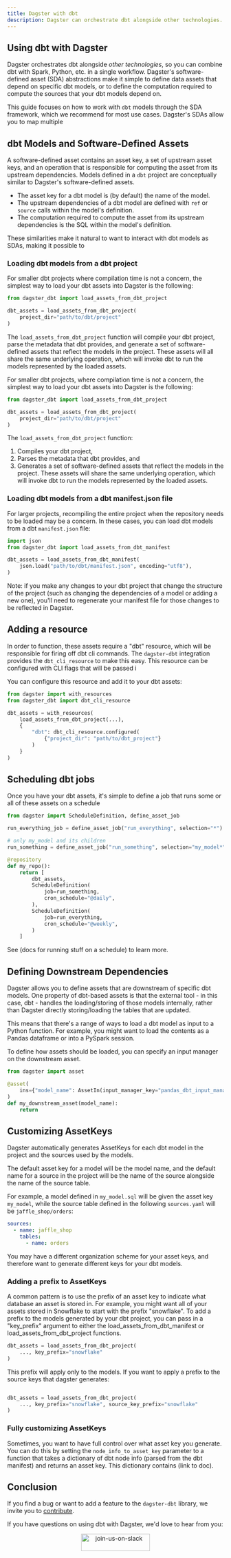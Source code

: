 ```yaml
---
title: Dagster with dbt
description: Dagster can orchestrate dbt alongside other technologies.
---
```


## Using dbt with Dagster

Dagster orchestrates dbt alongside _other technologies_, so you can combine dbt with Spark, Python, etc. in a single workflow. Dagster's software-defined asset (SDA) abstractions make it simple to define data assets that depend on specific dbt models, or to define the computation required to compute the sources that your dbt models depend on.

This guide focuses on how to work with `dbt` models through the SDA framework, which we recommend for most use cases. Dagster's SDAs allow you to map multiple

## dbt Models and Software-Defined Assets

A software-defined asset contains an asset key, a set of upstream asset keys, and an operation that is responsible for computing the asset from its upstream dependencies. Models defined in a `dbt` project are conceptually similar to Dagster's software-defined assets.

- The asset key for a dbt model is (by default) the name of the model.
- The upstream dependencies of a dbt model are defined with `ref` or `source` calls within the model's definition.
- The computation required to compute the asset from its upstream dependencies is the SQL within the model's definition.

These similarities make it natural to want to interact with dbt models as SDAs, making it possible to

### Loading dbt models from a dbt project

For smaller dbt projects where compilation time is not a concern, the simplest way to load your dbt assets into Dagster is the following:

```python
from dagster_dbt import load_assets_from_dbt_project

dbt_assets = load_assets_from_dbt_project(
    project_dir="path/to/dbt/project"
)
```

The `load_assets_from_dbt_project` function will compile your dbt project, parse the metadata that dbt provides, and generate a set of software-defined assets that reflect the models in the project. These assets will all share the same underlying operation, which will invoke dbt to run the models represented by the loaded assets.

For smaller dbt projects, where compilation time is not a concern, the simplest way to load your dbt assets into Dagster is the following:

```python
from dagster_dbt import load_assets_from_dbt_project

dbt_assets = load_assets_from_dbt_project(
    project_dir="path/to/dbt/project"
)
```

The `load_assets_from_dbt_project` function:

1. Compiles your dbt project,
2. Parses the metadata that dbt provides, and
3. Generates a set of software-defined assets that reflect the models in the project. These assets will share the same underlying operation, which will invoke dbt to run the models represented by the loaded assets.

### Loading dbt models from a dbt manifest.json file

For larger projects, recompiling the entire project when the repository needs to be loaded may be a concern. In these cases, you can load dbt models from a dbt `manifest.json` file:

```python
import json
from dagster_dbt import load_assets_from_dbt_manifest

dbt_assets = load_assets_from_dbt_manifest(
    json.load("path/to/dbt/manifest.json", encoding="utf8"),
)
```

Note: if you make any changes to your dbt project that change the structure of the project (such as changing the dependencies of a model or adding a new one), you'll need to regenerate your manifest file for those changes to be reflected in Dagster.

## Adding a resource

In order to function, these assets require a "dbt" resource, which will be responsible for firing off dbt cli commands. The `dagster-dbt` integration provides the `dbt_cli_resource` to make this easy. This resource can be configured with CLI flags that will be passed i

You can configure this resource and add it to your dbt assets:

```python
from dagster import with_resources
from dagster_dbt import dbt_cli_resource

dbt_assets = with_resources(
    load_assets_from_dbt_project(...),
    {
        "dbt": dbt_cli_resource.configured(
            {"project_dir": "path/to/dbt_project"}
        )
    }
)
```

## Scheduling dbt jobs

Once you have your dbt assets, it's simple to define a job that runs some or all of these assets on a schedule

```python
from dagster import ScheduleDefinition, define_asset_job

run_everything_job = define_asset_job("run_everything", selection="*")

# only my_model and its children
run_something = define_asset_job("run_something", selection="my_model*")

@repository
def my_repo():
    return [
        dbt_assets,
        ScheduleDefinition(
            job=run_something,
            cron_schedule="@daily",
        ),
        ScheduleDefinition(
            job=run_everything,
            cron_schedule="@weekly",
        )
    ]
```

See (docs for running stuff on a schedule) to learn more.

## Defining Downstream Dependencies

Dagster allows you to define assets that are downstream of specific dbt models. One property of dbt-based assets is that the external tool - in this case, dbt - handles the loading/storing of those models internally, rather than Dagster directly storing/loading the tables that are updated.

This means that there's a range of ways to load a dbt model as input to a Python function. For example, you might want to load the contents as a Pandas dataframe or into a PySpark session.

To define how assets should be loaded, you can specify an input manager on the downstream asset.

```python
from dagster import asset

@asset(
    ins={"model_name": AssetIn(input_manager_key="pandas_dbt_input_manager")}
)
def my_downstream_asset(model_name):
    return
```

## Customizing AssetKeys

Dagster automatically generates AssetKeys for each dbt model in the project and the sources used by the models.

The default asset key for a model will be the model name, and the default name for a source in the project will be the name of the source alongside the name of the source table.

For example, a model defined in `my_model.sql` will be given the asset key `my_model`, while the source table defined in the following `sources.yaml` will be `jaffle_shop/orders`:

```yaml
sources:
  - name: jaffle_shop
    tables:
      - name: orders
```

You may have a different organization scheme for your asset keys, and therefore want to generate different keys for your dbt models.

### Adding a prefix to AssetKeys

A common pattern is to use the prefix of an asset key to indicate what database an asset is stored in. For example, you might want all of your assets stored in Snowflake to start with the prefix "snowflake". To add a prefix to the models generated by your dbt project, you can pass in a "key_prefix" argument to either the load_assets_from_dbt_manifest or load_assets_from_dbt_project functions.

```python
dbt_assets = load_assets_from_dbt_project(
    ..., key_prefix="snowflake"
)
```

This prefix will apply only to the models. If you want to apply a prefix to the source keys that dagster generates:

```python

dbt_assets = load_assets_from_dbt_project(
    ..., key_prefix="snowflake", source_key_prefix="snowflake"
)
```

### Fully customizing AssetKeys

Sometimes, you want to have full control over what asset key you generate. You can do this by setting the `node_info_to_asset_key` parameter to a function that takes a dictionary of dbt node info (parsed from the dbt manifest) and returns an asset key. This dictionary contains (link to doc).

## Conclusion

If you find a bug or want to add a feature to the `dagster-dbt` library, we invite you to [contribute](/community/contributing).

If you have questions on using dbt with Dagster, we'd love to hear from you:

<p align="center">
  <a href="https://dagster-slackin.herokuapp.com/" target="_blank">
    <Image
      alt="join-us-on-slack"
      src="/assets/join-us-on-slack.png"
      width="160"
      height="40"
    />
  </a>
</p>
